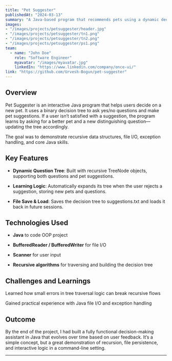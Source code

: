 ```yaml
---
title: "Pet Suggester"
publishedAt: "2024-03-13"
summary: "A Java-based program that recommends pets using a dynamic decision tree that learns from user input."
images:
- "/images/projects/petsuggester/header.jpg"
- "/images/projects/petsuggester/tn1.png"
- "/images/projects/petsuggester/tn2.png"
- "/images/projects/petsuggester/ps1.png"
team:
  - name: "John Doe"
    role: "Software Engineer"
    myavatar: "/images/myavatar.jpg"
    linkedIn: "https://www.linkedin.com/company/once-ui/"
link: "https://github.com/Urvesh-Bogun/pet-suggester"
---
```


## Overview

Pet Suggester is an interactive Java program that helps users decide on a new pet. It uses a binary decision tree to ask yes/no questions and make pet suggestions. If a user isn’t satisfied with a suggestion, the program learns by asking for a better pet and a new distinguishing question—updating the tree accordingly.

The goal was to demonstrate recursive data structures, file I/O, exception handling, and core Java skills.

## Key Features

- **Dynamic Question Tree**: Built with recursive TreeNode objects, supporting both questions and pet suggestions.

- **Learning Logic**: Automatically expands its tree when the user rejects a suggestion, storing new pets and questions.

- **File Save & Load**: Saves the decision tree to suggestions.txt and loads it back in future sessions.

## Technologies Used

- **Java** to code OOP project

- **BufferedReader / BufferedWriter** for file I/O

- **Scanner** for user input

- **Recursive algorithms** for traversing and building the decision tree

## Challenges and Learnings

Learned how small errors in tree traversal logic can break recursive flows

Gained practical experience with Java file I/O and exception handling

## Outcome

By the end of the project, I had built a fully functional decision-making assistant in Java that evolves over time based on user feedback. It’s a simple concept, but a great demonstration of recursion, file persistence, and interactive logic in a command-line setting.

---

